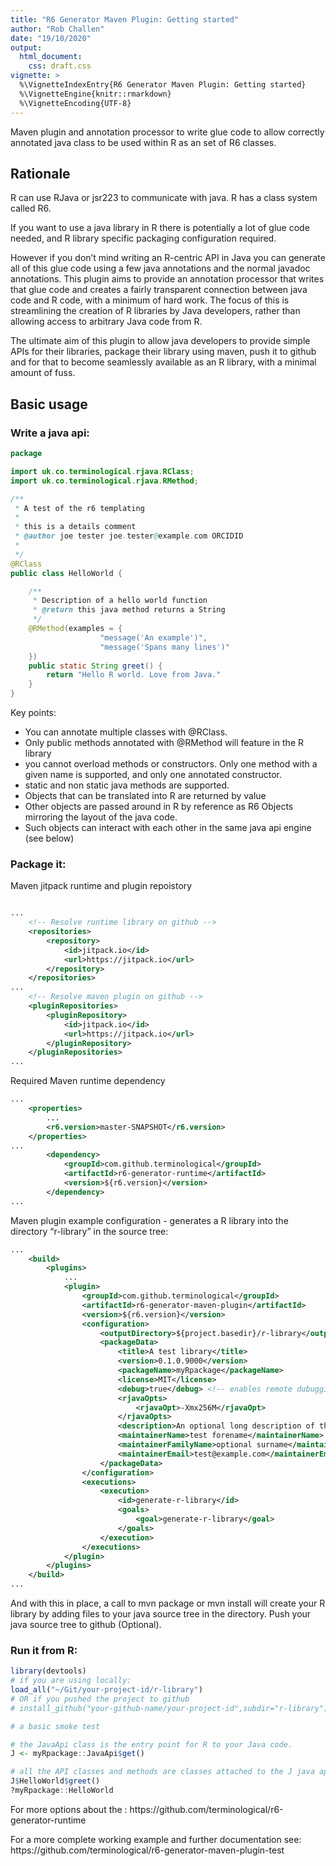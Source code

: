 ```yaml
---
title: "R6 Generator Maven Plugin: Getting started"
author: "Rob Challen"
date: "19/10/2020"
output: 
  html_document:
    css: draft.css
vignette: >
  %\VignetteIndexEntry{R6 Generator Maven Plugin: Getting started}
  %\VignetteEngine{knitr::rmarkdown}
  %\VignetteEncoding{UTF-8}
---
```


Maven plugin and annotation processor to write glue code to allow correctly annotated java class to be used within R as an set of R6 classes.

## Rationale

R can use RJava or jsr223 to communicate with java. R has a class system called R6.

If you want to use a java library in R there is potentially a lot of glue code needed, and R library specific packaging configuration required.

However if you don't mind writing an R-centric API in Java you can generate all of this glue code using a few java annotations and the normal javadoc annotations. This plugin aims to provide an annotation processor that writes that glue code and creates a fairly transparent connection between java code and R code, with a minimum of hard work. The focus of this is streamlining the creation of R libraries by Java developers, rather than allowing access to arbitrary Java code from R.

The ultimate aim of this plugin to allow java developers to provide simple APIs for their libraries, package their library using maven, push it to github and for that to become seamlessly available as an R library, with a minimal amount of fuss.

## Basic usage

### Write a java api:

```Java
package 

import uk.co.terminological.rjava.RClass;
import uk.co.terminological.rjava.RMethod;

/**
 * A test of the r6 templating
 * 
 * this is a details comment 
 * @author joe tester joe.tester@example.com ORCIDID
 * 
 */
@RClass
public class HelloWorld {

	/**
	 * Description of a hello world function
	 * @return this java method returns a String
	 */
	@RMethod(examples = {
					"message('An example')",
					"message('Spans many lines')"
	})
	public static String greet() {
		return "Hello R world. Love from Java."
	}
}
```

Key points:

* You can annotate multiple classes with @RClass.
* Only public methods annotated with @RMethod will feature in the R library
* you cannot overload methods or constructors. Only one method with a given name is supported, and only one annotated constructor.
* static and non static java methods are supported.
* Objects that can be translated into R are returned by value
* Other objects are passed around in R by reference as R6 Objects mirroring the layout of the java code.
* Such objects can interact with each other in the same java api engine (see below)

### Package it:

Maven jitpack runtime and plugin repoistory

```XML

...
	<!-- Resolve runtime library on github -->
	<repositories>
		<repository>
		    <id>jitpack.io</id>
		    <url>https://jitpack.io</url>
		</repository>
	</repositories>
...
	<!-- Resolve maven plugin on github -->
	<pluginRepositories>
		<pluginRepository>
		    <id>jitpack.io</id>
		    <url>https://jitpack.io</url>
		</pluginRepository>
	</pluginRepositories>
...
```

Required Maven runtime dependency

```XML
...
	<properties>
		...
		<r6.version>master-SNAPSHOT</r6.version>
	</properties>
...
		<dependency>
			<groupId>com.github.terminological</groupId>
			<artifactId>r6-generator-runtime</artifactId>
			<version>${r6.version}</version>
		</dependency>
...
```

Maven plugin example configuration - generates a R library into the directory "r-library" in the source tree:

```XML
...
	<build>
		<plugins>
			...
			<plugin>
				<groupId>com.github.terminological</groupId>
				<artifactId>r6-generator-maven-plugin</artifactId>
				<version>${r6.version}</version>
				<configuration>
					<outputDirectory>${project.basedir}/r-library</outputDirectory>
					<packageData>
						<title>A test library</title>
						<version>0.1.0.9000</version>
						<packageName>myRpackage</packageName>
						<license>MIT</license>
						<debug>true</debug> <!-- enables remote dubugging -->
						<rjavaOpts>
							<rjavaOpt>-Xmx256M</rjavaOpt>
						</rjavaOpts>
						<description>An optional long description of the package</description>
						<maintainerName>test forename</maintainerName>
						<maintainerFamilyName>optional surname</maintainerFamilyName>
						<maintainerEmail>test@example.com</maintainerEmail>
					</packageData>
				</configuration>
				<executions>
					<execution>
						<id>generate-r-library</id>
						<goals>
							<goal>generate-r-library</goal>
						</goals>
					</execution>
				</executions>
			</plugin>
		</plugins>
	</build>
...
```

And with this in place, a call to mvn package or mvn install will create your R library by adding files to your java source tree in the directory.
Push your java source tree to github (Optional). 

### Run it from R:


```R
library(devtools)
# if you are using locally:
load_all("~/Git/your-project-id/r-library")
# OR if you pushed the project to github
# install_github("your-github-name/your-project-id",subdir="r-library")

# a basic smoke test

# the JavaApi class is the entry point for R to your Java code.
J <- myRpackage::JavaApi$get()

# all the API classes and methods are classes attached to the J java api object
J$HelloWorld$greet()
?myRpackage::HelloWorld
```

For more options about the : 
https://github.com/terminological/r6-generator-runtime

For a more complete working example and further documentation see: 
https://github.com/terminological/r6-generator-maven-plugin-test
